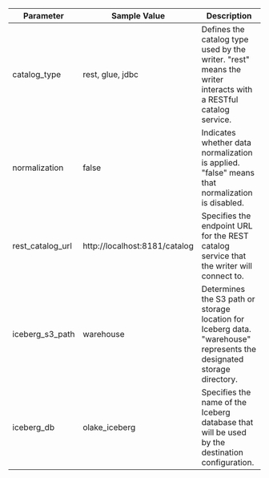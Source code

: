 | Parameter         | Sample Value                          | Description                                                                                                                     |
|-------------------|---------------------------------------|---------------------------------------------------------------------------------------------------------------------------------|
| catalog_type      | rest, glue, jdbc                                  | Defines the catalog type used by the writer. "rest" means the writer interacts with a RESTful catalog service.                  |
| normalization     | false                                 | Indicates whether data normalization is applied. "false" means that normalization is disabled.                                |
| rest_catalog_url  | http://localhost:8181/catalog         | Specifies the endpoint URL for the REST catalog service that the writer will connect to.                                       |
| iceberg_s3_path   | warehouse                             | Determines the S3 path or storage location for Iceberg data. "warehouse" represents the designated storage directory.           |
| iceberg_db        | olake_iceberg                         | Specifies the name of the Iceberg database that will be used by the destination configuration.                                      |